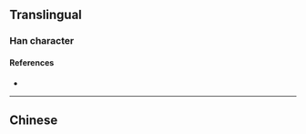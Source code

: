 {{also|噥}}
{{character info/new}}
==Translingual==

===Han character===
{{Han char|rn=30|rad=口|as=06|sn=9|four=|canj=RHBV|ids=⿰口农}}

====References====
* {{Han ref|kx=0189.271|hdz=10623.050|uh=54DD|ud=21725}}

----

==Chinese==
{{zh-see|噥}}